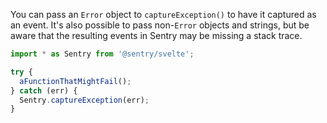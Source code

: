 You can pass an `Error` object to `captureException()` to have it captured as an event. It's also possible to pass non-`Error` objects and strings, but be aware that the resulting events in Sentry may be missing a stack trace.

```typescript
import * as Sentry from '@sentry/svelte';

try {
  aFunctionThatMightFail();
} catch (err) {
  Sentry.captureException(err);
}
```
